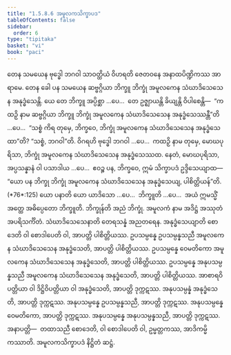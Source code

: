 ```yaml
---
title: "1.5.8.6 အမူလကသိက္ခာပဒ"
tableOfContents: false
sidebar:
  order: 6
type: "tipitaka"
basket: "vi"
book: "paci"
---
```



<DynamicBreadcrumb />

<Division number="459" book="paci" e="ch" v="2" p="194">

<Paragraph number="1367" book="paci">
တေန သမယေန ဗုဒ္ဓေါ ဘဂဝါ သာဝတ္ထိယံ ဝိဟရတိ ဇေတဝနေ အနာထပိဏ္ဍိကဿ အာရာမေ. တေန ခေါ ပန သမယေန ဆဗ္ဗဂ္ဂိယာ ဘိက္ခူ ဘိက္ခုံ အမူလကေန သံဃာဒိသေသေန အနုဒ္ဓံသေန္တိ.
</Paragraph>

<Paragraph number="1368" book="paci">
ယေ တေ ဘိက္ခူ အပ္ပိစ္ဆာ …ပေ…  တေ ဥဇ္ဈာယန္တိ ခိယျန္တိ ဝိပါစေန္တိ—  “ကထဉှိ နာမ ဆဗ္ဗဂ္ဂိယာ ဘိက္ခူ ဘိက္ခုံ အမူလကေန သံဃာဒိသေသေန အနုဒ္ဓံသေဿန္တီ”တိ …ပေ…  “သစ္စံ ကိရ တုမှေ, ဘိက္ခဝေ, ဘိက္ခုံ အမူလကေန သံဃာဒိသေသေန အနုဒ္ဓံသေထာ”တိ? “သစ္စံ, ဘဂဝါ”တိ. ဝိဂရဟိ ဗုဒ္ဓေါ ဘဂဝါ …ပေ…  ကထဉှိ နာမ တုမှေ, မောဃပုရိသာ, ဘိက္ခုံ အမူလကေန သံဃာဒိသေသေန အနုဒ္ဓံသေဿထ. နေတံ, မောဃပုရိသာ, အပ္ပသန္နာနံ ဝါ ပသာဒါယ …ပေ…  ဧဝဉ္စ ပန, ဘိက္ခဝေ, ဣမံ သိက္ခာပဒံ ဥဒ္ဒိသေယျာထ—
</Paragraph>

</Division>
<Division number="460" book="paci" e="ch" v="2" p="194">

<Paragraph number="1369" book="paci">
<Emphasis>“ယော ပန ဘိက္ခု ဘိက္ခုံ အမူလကေန သံဃာဒိသေသေန အနုဒ္ဓံသေယျ, ပါစိတ္တိယန်”</Emphasis>တိ. (*76*:<Emphasis>125</Emphasis>)
</Paragraph>

</Division>
<Division number="461" book="paci" e="ch" v="2" p="195">

<Paragraph number="1370" book="paci">
<Emphasis>ယော ပနာ</Emphasis>တိ ယော ယာဒိသော …ပေ…  <Emphasis>ဘိက္ခူ</Emphasis>တိ …ပေ…  အယံ ဣမသ္မိံ အတ္ထေ အဓိပ္ပေတော ဘိက္ခူတိ.
</Paragraph>

<Paragraph number="1371" book="paci">
<Emphasis>ဘိက္ခုန်</Emphasis>တိ အညံ ဘိက္ခုံ.
</Paragraph>

<Paragraph number="1372" book="paci">
<Emphasis>အမူလကံ</Emphasis> နာမ အဒိဋ္ဌံ အဿုတံ အပရိသင်္ကိတံ.
</Paragraph>

<Paragraph number="1373" book="paci">
<Emphasis>သံဃာဒိသေသေနာ</Emphasis>တိ တေရသန္နံ အညတရေန.
</Paragraph>

<Paragraph number="1374" book="paci">
<Emphasis>အနုဒ္ဓံသေယျာ</Emphasis>တိ စောဒေတိ ဝါ စောဒါပေတိ ဝါ, အာပတ္တိ ပါစိတ္တိယဿ.
</Paragraph>

</Division>
<Division number="462" book="paci" e="ch" v="2" p="195">

<Paragraph number="1375" book="paci">
ဥပသမ္ပန္နေ ဥပသမ္ပန္နသညီ အမူလကေန သံဃာဒိသေသေန အနုဒ္ဓံသေတိ, အာပတ္တိ ပါစိတ္တိယဿ. ဥပသမ္ပန္နေ ဝေမတိကော အမူလကေန သံဃာဒိသေသေန အနုဒ္ဓံသေတိ, အာပတ္တိ ပါစိတ္တိယဿ. ဥပသမ္ပန္နေ အနုပသမ္ပန္နသညီ အမူလကေန သံဃာဒိသေသေန အနုဒ္ဓံသေတိ, အာပတ္တိ ပါစိတ္တိယဿ.
</Paragraph>

<Paragraph number="1376" book="paci">
အာစာရဝိပတ္တိယာ ဝါ ဒိဋ္ဌိဝိပတ္တိယာ ဝါ အနုဒ္ဓံသေတိ, အာပတ္တိ ဒုက္ကဋဿ. အနုပသမ္ပန္နံ အနုဒ္ဓံသေတိ, အာပတ္တိ ဒုက္ကဋဿ. အနုပသမ္ပန္နေ ဥပသမ္ပန္နသညီ, အာပတ္တိ ဒုက္ကဋဿ. အနုပသမ္ပန္နေ ဝေမတိကော, အာပတ္တိ ဒုက္ကဋဿ. အနုပသမ္ပန္နေ အနုပသမ္ပန္နသညီ, အာပတ္တိ ဒုက္ကဋဿ.
</Paragraph>

</Division>
<Division number="463" book="paci" e="ch" v="2" p="195">

<Paragraph number="1377" book="paci">
အနာပတ္တိ—  တထာသညီ စောဒေတိ, ဝါ စောဒါပေတိ ဝါ, ဥမ္မတ္တကဿ, အာဒိကမ္မိကဿာတိ.

</Paragraph>
</Division>

<Paragraph number="1378" type="center" book="paci">
အမူလကသိက္ခာပဒံ နိဋ္ဌိတံ ဆဋ္ဌံ.
</Paragraph>